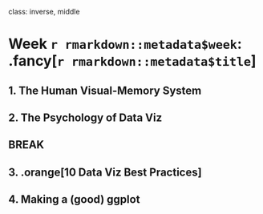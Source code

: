 
class: inverse, middle

# Week `r rmarkdown::metadata$week`: .fancy[`r rmarkdown::metadata$title`]

## 1. The Human Visual-Memory System
## 2. The Psychology of Data Viz

## BREAK

## 3. .orange[10 Data Viz Best Practices]
## 4. Making a (good) ggplot
